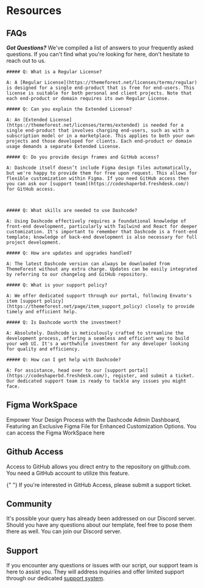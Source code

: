 
# Resources

## FAQs

**_Got Questions?_** We've compiled a list of answers to your frequently asked questions. If you can't find what you're looking for here, don't hesitate to reach out to us.

    ##### Q: What is a Regular License?

    A: A [Regular License](https://themeforest.net/licenses/terms/regular) is designed for a single end-product that is free for end-users. This license is suitable for both personal and client projects. Note that each end-product or domain requires its own Regular License.

    ##### Q: Can you explain the Extended License?

    A: An [Extended License](https://themeforest.net/licenses/terms/extended) is needed for a single end-product that involves charging end-users, such as with a subscription model or in a marketplace. This applies to both your own projects and those developed for clients. Each end-product or domain usage demands a separate Extended License.

    ##### Q: Do you provide design frames and GitHub access?

    A: Dashcode itself doesn’t include Figma design files automatically, but we're happy to provide them for free upon request. This allows for flexible customization within Figma. If you need GitHub access then you can ask our [support team](https://codeshaperbd.freshdesk.com/) for GitHub access.



    ##### Q: What skills are needed to use Dashcode?

    A: Using Dashcode effectively requires a foundational knowledge of front-end development, particularly with Tailwind and React for deeper customization. It's important to remember that Dashcode is a front-end template; knowledge of back-end development is also necessary for full project development.

    ##### Q: How are updates and upgrades handled?

    A: The latest Dashcode version can always be downloaded from ThemeForest without any extra charge. Updates can be easily integrated by referring to our changelog and GitHub repository.

    ##### Q: What is your support policy?

    A: We offer dedicated support through our portal, following Envato's item [support policy](https://themeforest.net/page/item_support_policy) closely to provide timely and efficient help.

    ##### Q: Is Dashcode worth the investment?

    A: Absolutely. Dashcode is meticulously crafted to streamline the development process, offering a seamless and efficient way to build your web UI. It's a worthwhile investment for any developer looking for quality and efficiency.

    ##### Q: How can I get help with Dashcode?

    A: For assistance, head over to our [support portal](https://codeshaperbd.freshdesk.com/), register, and submit a ticket. Our dedicated support team is ready to tackle any issues you might face.

## Figma WorkSpace

Empower Your Design Process with the Dashcode Admin Dashboard, Featuring an Exclusive Figma File for Enhanced Customization Options.
You can access the Figma WorkSpace here

## Github Access

Access to GitHub allows you direct entry to the repository on github.com. You need a GitHub account to utilize this feature.

{" "}
<Callout type="info">
  If you're interested in GitHub Access, please submit a support ticket.
</Callout>

## Community

It's possible your query has already been addressed on our Discord server. Should you have any questions about our template, feel free to pose them there as well. You can join our Discord server.

## Support

If you encounter any questions or issues with our script, our support team is here to assist you. They will address inquiries and offer limited support through our dedicated [support system](https://codeshaperbd.freshdesk.com/).
